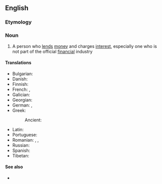 ==English==

===Etymology===
{{compound|en|money|lender}}

===Noun===
{{en-noun}}

# A person who [[lend]]s [[money]] and charges [[interest]], especially one who is not part of the official [[financial]] industry

====Translations====
{{trans-top|person who lends money}}
* Bulgarian: {{t+|bg|лихвар|m}}
* Danish: {{t|da|pengeudlåner|c}}
* Finnish: {{t+|fi|rahanlainaaja}}
* French: {{t+|fr|usurier|m}}, {{t+|fr|prêteur|m}}
* Galician: {{t+|gl|prestamista|m|f}}
* Georgian: {{t|ka|მევახშე}}
* German: {{t+|de|Geldverleiher|m}}, {{t+|de|Geldverleiherin|f}}
* Greek: {{t+|el|τοκιστής|m}}
*: Ancient: {{t|grc|δανειστής|m}}
{{trans-mid}}
* Latin: {{t|la|faenerātor|m}}
* Portuguese: {{t+|pt|agiota|m|f}}
* Romanian: {{t+|ro|cămătar|m}}, {{t+|ro|uzurar|m}}, {{t|ro|uzurară|f}}
* Russian: {{t+|ru|ростовщи́к|m}}
* Spanish: {{t|es|prestamista|m|f}}
* Tibetan: {{t|bo|དངུལ་བུན་གཏོང་མཁན}}
{{trans-bottom}}

====See also====
* {{l|en|loan shark}}